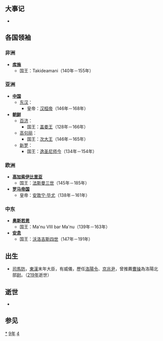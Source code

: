 {{yearTOC|149|东汉'''[[建和_(汉桓帝)|建和]]三年'''}}

== 大事记 ==
*

== 各国领袖 ==
=== 非洲 ===
*'''[[库施|库施]]'''
**国王：Takideamani（140年－155年）

=== 亚洲 ===
*'''[[中国|中国]]'''
**[[东汉|东汉]]：
***皇帝：[[汉桓帝|汉桓帝]]（146年－168年）
*'''[[朝鲜民主主义人民共和国|朝鲜]]'''
**[[百濟|百济]]：
***国王：[[盖娄王|盖娄王]]（128年－166年）
**[[高句丽|高句丽]]：
***国王：[[次大王|次大王]]（146年－165年）
**[[新罗|新罗]]：
***国王：[[逸圣尼师今|逸圣尼师今]]（134年－154年）

=== 欧洲 ===
*'''[[高加索伊比利亞王國|高加索伊比里亚]]'''
**国王：[[法斯曼三世|法斯曼三世]]（145年－185年）
*'''[[羅馬帝國|罗马帝国]]'''
**皇帝：[[安敦宁·毕尤|安敦宁·毕尤]]（138年－161年）

=== 中东 ===
*'''[[奥斯若恩|奥斯若恩]]'''
**国王：Ma'nu VIII bar Ma'nu（139年－163年）
*'''[[安息_(国家)|安息]]''' 
**国王：[[沃洛吉斯四世|沃洛吉斯四世]]（147年－191年）

== 出生 ==
*[[司馬防|司馬防]]，[[東漢|東漢]]末年大臣，有威儀，歷任[[洛陽|洛陽]][[令|令]]、[[京兆尹|京兆尹]]，曾推薦[[曹操|曹操]]為洛陽北部[[尉|尉]]。（[[219年|219年]]逝世）

== 逝世 ==
*

== 参见 ==
{{Wikisource year mention}}

[[Category:149年|*]]
[[Category:140年代|9年]]
[[Category:2世纪各年|4]]